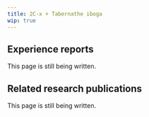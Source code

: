 ---
title: 2C-x + Tabernathe iboga
wip: true
---

## Experience reports

This page is still being written.

## Related research publications

This page is still being written.

